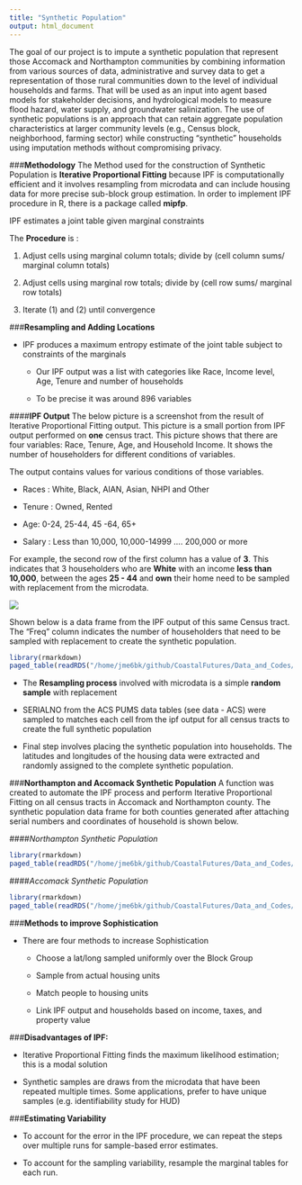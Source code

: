 ```yaml
---
title: "Synthetic Population"
output: html_document
---
```


The  goal of our project is to impute a synthetic population that represent those Accomack and Northampton communities  by combining information from various sources of data, administrative and survey data to get a representation of those rural communities down to the level of individual households and farms. That will be used as an input into agent based models for stakeholder decisions, and hydrological models to measure flood hazard, water supply, and groundwater salinization.  The use of synthetic populations is an approach that can retain aggregate population characteristics at larger community levels (e.g., Census block, neighborhood, farming sector) while constructing “synthetic” households using imputation methods without  compromising  privacy.


###**Methodology**
The Method used for the construction of Synthetic Population is **Iterative Proportional Fitting** because IPF is computationally efficient  and it involves resampling from microdata and can include housing data for more precise sub-block group estimation. In order to implement IPF procedure in R, there is a package called **mipfp**.


IPF estimates a joint table given marginal constraints

The **Procedure** is :

1. Adjust cells using marginal column totals; divide by (cell column sums/ marginal column totals)

2. Adjust cells using marginal row totals; divide by (cell row sums/ marginal row totals)

3. Iterate (1) and (2) until convergence

###**Resampling and Adding Locations**

- IPF produces a maximum entropy estimate of the joint table subject to constraints of the marginals

  + Our IPF output was a list with categories like Race, Income level, Age, Tenure and number of households
  
  + To be precise it was around 896 variables
  
####**IPF Output**
The below picture is a screenshot from the result of Iterative Proportional Fitting output. This picture is a small portion from  IPF output performed on **one** census tract. This picture shows that there are four variables: Race, Tenure, Age, and Household Income. It shows the number of householders for different conditions of variables. 

The output contains values for various conditions of those variables. 

- Races : White, Black, AIAN, Asian, NHPI and Other

- Tenure : Owned, Rented

- Age: 0-24, 25-44, 45 -64, 65+

- Salary : Less than 10,000, 10,000-14999 .... 200,000 or more

For example, the second row of the first column has a value of **3**. This indicates that 3 householders who are **White** with an income **less than 10,000**, between the ages **25 - 44** and **own** their home need to be sampled with replacement from the microdata. 

![](www/ipfoutput1.png)</center>


Shown below is a data frame from the IPF output of this same Census tract. The "Freq" column indicates the number of householders that need to be sampled with replacement to create the synthetic population. 

```r
library(rmarkdown)
paged_table(readRDS("/home/jme6bk/github/CoastalFutures/Data_and_Codes/freq_IPF_output.RDS"))
```

- The **Resampling process** involved with microdata is a simple **random sample** with replacement  

- SERIALNO from the ACS PUMS data tables (see data - ACS) were sampled to matches each cell from the ipf output for all census tracts to create the full synthetic population  

- Final step involves placing the synthetic population into households. The latitudes and longitudes of the housing data were extracted and randomly assigned to the complete synthetic population.

###**Northampton and Accomack Synthetic Population**
A function was created to automate the IPF process and perform Iterative Proportional Fitting on all census tracts in Accomack and Northampton county. The synthetic population data frame for both counties generated after attaching serial numbers and coordinates of household is shown below.

####*Northampton Synthetic Population*
```r
library(rmarkdown)
paged_table(readRDS("/home/jme6bk/github/CoastalFutures/Data_and_Codes/NorthamptonsampledfSF_Coords.RDS"))

```
####*Accomack Synthetic Population*
```r
library(rmarkdown)
paged_table(readRDS("/home/jme6bk/github/CoastalFutures/Data_and_Codes/AccomacksampledfSF_Coords.RDS"))

```


###**Methods to improve Sophistication**

- There are four methods to increase Sophistication

     + Choose a lat/long sampled uniformly over the Block Group
     
     + Sample from actual housing units
     
     + Match people to housing units  
     
     + Link IPF output and households based on income, taxes, and property value

###**Disadvantages of IPF:**

- Iterative Proportional Fitting finds the maximum likelihood estimation; this is a modal solution  

- Synthetic samples are draws from the microdata that have been repeated multiple times. Some applications, prefer to have unique samples (e.g. identifiability study for HUD) 

###**Estimating Variability**

- To account for the error in the IPF procedure, we can repeat the steps over multiple runs for sample-based error estimates.

- To account for the sampling variability, resample the marginal tables for each run.




